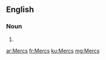 ==English==

===Noun===
{{head|en|plural}}

# {{plural of|Merc|lang=en|nocat=1}}

[[ar:Mercs]]
[[fr:Mercs]]
[[ku:Mercs]]
[[mg:Mercs]]